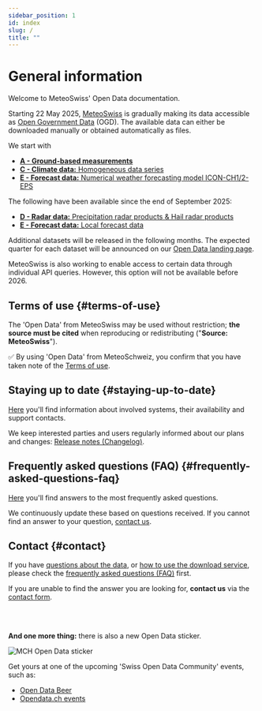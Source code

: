 ```yaml
---
sidebar_position: 1
id: index
slug: /
title: ""
---
```


# General information

Welcome to MeteoSwiss' Open Data documentation.

Starting 22 May 2025, [MeteoSwiss](https://www.meteoswiss.admin.ch/about-us/legal-mandate.html) is gradually making its data accessible as [Open Government Data](https://www.bfs.admin.ch/bfs/en/home/services/ogd/at-a-glance.html) (OGD). The available data can either be downloaded manually or obtained automatically as files.

We start with 
- [**A - Ground-based measurements**](/a-data-groundbased)
- [**C - Climate data:** Homogeneous data series](/c-climate-data)
- [**E - Forecast data:** Numerical weather forecasting model ICON-CH1/2-EPS](/e-forecast-data)

The following have been available since the end of September 2025:
- [**D - Radar data:** Precipitation radar products & Hail radar products](/d-radar-data)
- [**E - Forecast data:** Local forecast data](/e-forecast-data)

Additional datasets will be released in the following months. The expected quarter for each dataset will be announced on our [Open Data landing page](https://www.meteoswiss.admin.ch/services-and-publications/service/open-data.html).

MeteoSwiss is also working to enable access to certain data through individual API queries. However, this option will not be available before 2026.


## Terms of use {#terms-of-use}

The 'Open Data' from MeteoSwiss may be used without restriction; **the source must be cited** when reproducing or redistributing ("**Source: MeteoSwiss**").

:white_check_mark: By using 'Open Data' from MeteoSchweiz, you confirm that you have taken note of the [Terms of use](/general/terms-of-use).


## Staying up to date {#staying-up-to-date}

[Here](/general/status#systems-their-availability-and-support-contacts) you'll find information about involved systems, their availability and support contacts. 

We keep interested parties and users regularly informed about our plans and changes: [Release notes (Changelog)](/general/status#release-notes-changelog).


## Frequently asked questions (FAQ) {#frequently-asked-questions-faq}

[Here](/general/faq) you'll find answers to the most frequently asked questions. 

We continuously update these based on questions received. If you cannot find an answer to your question, [contact us](/general/contact).


## Contact {#contact}

If you have [questions about the data](/a-data-groundbased), or [how to use the download service](/general/download), please check the [frequently asked questions (FAQ)](general/faq) first. 

If you are unable to find the answer you are looking for, **contact us** via the [contact form](https://www.meteoswiss.admin.ch/about-us/contact/contact-form.html).

<br></br>

**And one more thing:** there is also a new Open Data sticker.

![MCH Open Data sticker](./static/docs_img/mch_open_data_sticker.png)

Get yours at one of the upcoming 'Swiss Open Data Community' events, such as:
- [Open Data Beer](https://opendatabeer.ch/agenda/)
- [Opendata.ch events](https://opendata.ch/events/)
